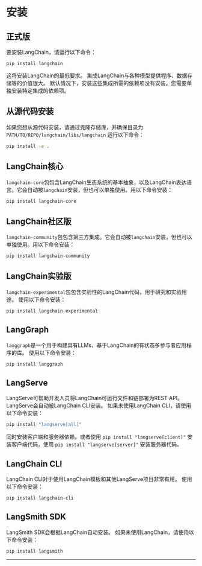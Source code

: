 # 安装

  ## 正式版

  要安装LangChain，请运行以下命令：

```
pip install langchain
```

  这将安装LangChain的最低要求。
  集成LangChain与各种模型提供程序、数据存储等的价值很大。
  默认情况下，安装这些集成所需的依赖项没有安装。您需要单独安装特定集成的依赖项。

  ## 从源代码安装

  如果您想从源代码安装，请通过克隆存储库，并确保目录为 `PATH/TO/REPO/langchain/libs/langchain` 运行以下命令：

  ```bash
  pip install -e .
  ```

  ## LangChain核心
  `langchain-core`包包含LangChain生态系统的基本抽象，以及LangChain表达语言。它会自动被`langchain`安装，但也可以单独使用。用以下命令安装：

  ```bash
  pip install langchain-core
  ```

  ## LangChain社区版
  `langchain-community`包包含第三方集成。它会自动被`langchain`安装，但也可以单独使用。用以下命令安装：

  ```bash
  pip install langchain-community
  ```

  ## LangChain实验版
  `langchain-experimental`包包含实验性的LangChain代码，用于研究和实验用途。
  使用以下命令安装：

  ```bash
  pip install langchain-experimental
  ```

  ## LangGraph
  `langgraph`是一个用于构建具有LLMs、基于LangChain的有状态多参与者应用程序的库。
  使用以下命令安装：

  ```bash
  pip install langgraph
  ```

  ## LangServe
  LangServe可帮助开发人员将LangChain可运行文件和链部署为REST API。
  LangServe会自动被LangChain CLI安装。
  如果未使用LangChain CLI，请使用以下命令安装：

  ```bash
  pip install "langserve[all]"
  ```
  同时安装客户端和服务器依赖。或者使用 `pip install "langserve[client]"` 安装客户端代码，使用 `pip install "langserve[server]"` 安装服务器代码。

  ## LangChain CLI
  LangChain CLI对于使用LangChain模板和其他LangServe项目非常有用。
  使用以下命令安装：

  ```bash
  pip install langchain-cli
  ```

  ## LangSmith SDK
  LangSmith SDK会根据LangChain自动安装。
  如果未使用LangChain，请使用以下命令安装：

  ```bash
  pip install langsmith
  ```
------
```